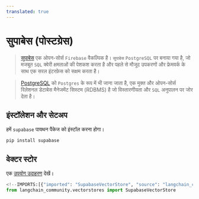 ```yaml
---
translated: true
---
```


# सुपाबेस (पोस्टग्रेस)

>[सुपाबेस](https://supabase.com/docs) एक ओपन-सोर्स `Firebase` वैकल्पिक है।
> `सुपाबेस` `PostgreSQL` पर बनाया गया है, जो मजबूत `SQL`
> क्वेरी क्षमताओं की पेशकश करता है और पहले से मौजूद उपकरणों और फ्रेमवर्क के साथ एक सरल इंटरफ़ेस को सक्षम करता है।

>[PostgreSQL](https://en.wikipedia.org/wiki/PostgreSQL) को `Postgres` के रूप में भी जाना जाता है,
> एक मुक्त और ओपन-सोर्स रिलेशनल डेटाबेस मैनेजमेंट सिस्टम (RDBMS) है
> जो विस्तारणीयता और `SQL` अनुपालन पर जोर देता है।

## इंस्टॉलेशन और सेटअप

हमें `supabase` पायथन पैकेज को इंस्टॉल करना होगा।

```bash
pip install supabase
```

## वेक्टर स्टोर

एक [उपयोग उदाहरण](/docs/integrations/vectorstores/supabase) देखें।

```python
<!--IMPORTS:[{"imported": "SupabaseVectorStore", "source": "langchain_community.vectorstores", "docs": "https://api.python.langchain.com/en/latest/vectorstores/langchain_community.vectorstores.supabase.SupabaseVectorStore.html", "title": "Supabase (Postgres)"}]-->
from langchain_community.vectorstores import SupabaseVectorStore
```
